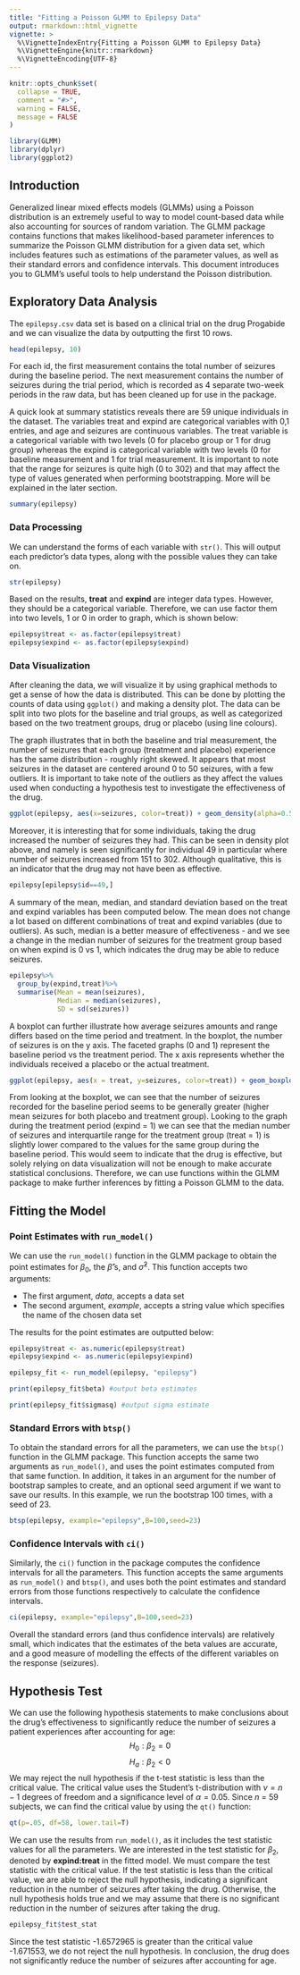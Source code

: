 ```yaml
---
title: "Fitting a Poisson GLMM to Epilepsy Data"
output: rmarkdown::html_vignette
vignette: >
  %\VignetteIndexEntry{Fitting a Poisson GLMM to Epilepsy Data}
  %\VignetteEngine{knitr::rmarkdown}
  %\VignetteEncoding{UTF-8}
---
```


```r
knitr::opts_chunk$set(
  collapse = TRUE,
  comment = "#>",
  warning = FALSE,
  message = FALSE
)
```

```r
library(GLMM)
library(dplyr)
library(ggplot2)
```

## Introduction
Generalized linear mixed effects models (GLMMs) using a Poisson distribution is an extremely useful to way to model count-based data while also accounting for sources of random variation. The GLMM package contains functions that makes likelihood-based parameter inferences to summarize the Poisson GLMM distribution for a given data set, which includes features such as estimations of the parameter values, as well as their standard errors and confidence intervals. This document introduces you to GLMM's useful tools to help understand the Poisson distribution.

## Exploratory Data Analysis
The `epilepsy.csv` data set is based on a clinical trial on the drug Progabide and we can visualize the data by outputting the first 10 rows.
```r
head(epilepsy, 10)
```
For each id, the first measurement contains the total number of seizures during the baseline period. The next measurement contains the number of seizures during the trial period, which is recorded as 4 separate two-week periods in the raw data, but has been cleaned up for use in the package.


A quick look at summary statistics reveals there are 59 unique individuals in the dataset. The variables treat and expind are categorical variables with 0,1 entries, and age and seizures are continuous variables. The treat variable is a categorical variable with two levels (0 for placebo group or 1 for drug group)
whereas the expind is categorical variable with two levels (0 for baseline measurement and 1 for trial measurement. It is important to note that the range for seizures is quite high (0 to 302) and that may affect the type of values generated when performing bootstrapping. More will be explained in the later section.
```r
summary(epilepsy)
```

### Data Processing

We can understand the forms of each variable with `str()`. This will output each predictor's data types, along with the possible values they can take on.
```r
str(epilepsy)
```

Based on the results, **treat** and **expind** are integer data types. However, they should be a categorical variable. Therefore, we can use factor them into two levels, 1 or 0 in order to graph,  which is shown below:
```r
epilepsy$treat <- as.factor(epilepsy$treat)
epilepsy$expind <- as.factor(epilepsy$expind)
```


### Data Visualization

After cleaning the data, we will visualize it by using graphical methods to get a sense of how the data is distributed. This can be done by plotting the counts of data using `ggplot()` and making a density plot. The data can be split into two plots for the baseline and trial groups, as well as categorized based on the two treatment groups, drug or placebo (using line colours).

The graph illustrates that in both the baseline and trial measurement, the number of seizures that each group (treatment and placebo) experience has the same distribution - roughly right skewed. It appears that most seizures in the dataset are centered around 0 to 50 seizures, with a few outliers. It is important to take note of the outliers as they affect the values used when conducting a hypothesis test to investigate the effectiveness of the drug. 
```r
ggplot(epilepsy, aes(x=seizures, color=treat)) + geom_density(alpha=0.5, position="identity") + facet_wrap(~expind) + ggtitle("Number of Seizures for Baseline and Trial Groups")+ theme_light()
```

Moreover, it is interesting that for some individuals, taking the drug increased the number of seizures they had. This can be seen in density plot above, and namely is seen significantly for individual 49 in particular where number of seizures increased from 151 to 302. Although qualitative, this is an indicator that the drug may not have been as effective. 
```r
epilepsy[epilepsy$id==49,]
```


A summary of the mean, median, and standard deviation based on the treat and expind variables has been computed below. The mean does not change a lot based on different combinations of treat and expind variables (due to outliers). As such, median is a better measure of effectiveness - and we see a change in the median number of seizures for the treatment group based on when expind is 0 vs 1, which indicates the drug may be able to reduce seizures.  
```r
epilepsy%>%
  group_by(expind,treat)%>%
  summarise(Mean = mean(seizures),
            Median = median(seizures),
            SD = sd(seizures))
```

A boxplot can further illustrate how average seizures amounts and range differs based on the time period and treatment. In the boxplot, the number of seizures is on the y axis. The faceted graphs (0 and 1) represent the baseline period vs the treatment period. The x axis represents whether the individuals received a placebo or the actual treatment. 
```r
ggplot(epilepsy, aes(x = treat, y=seizures, color=treat)) + geom_boxplot(alpha=0.5, position="identity") + facet_wrap(~expind) + ggtitle("Number of Seizures for Baseline and Trial Groups")+ theme_light()
```


From looking at the boxplot, we can see that the number of seizures recorded for the baseline period seems to be generally greater (higher mean seizures for both placebo and treatment group). Looking to the graph during the treatment period (expind = 1) we can see that the median number of seizures and interquartile range for the treatment group (treat = 1) is slightly lower compared to the values for the same group during the baseline period. This would seem to indicate that the drug is effective, but solely relying on data visualization will not be enough to make accurate statistical conclusions. Therefore, we can use functions within the GLMM package to make further inferences by fitting a Poisson GLMM to the data.

## Fitting the Model
### Point Estimates with `run_model()`
We can use the `run_model()` function in the GLMM package to obtain the point estimates for $\beta_0$, the $\hat{\beta}$'s, and $\hat{\sigma}^2$. This function accepts two arguments:

* The first argument, *data*, accepts a data set
* The second argument, *example*, accepts a string value which specifies the name of the chosen data set

The results for the point estimates are outputted below:
```r
epilepsy$treat <- as.numeric(epilepsy$treat)
epilepsy$expind <- as.numeric(epilepsy$expind)

epilepsy_fit <- run_model(epilepsy, "epilepsy")
```
```r
print(epilepsy_fit$beta) #output beta estimates

print(epilepsy_fit$sigmasq) #output sigma estimate
```

### Standard Errors with `btsp()`
To obtain the standard errors for all the parameters, we can use the `btsp()` function in the GLMM package. This function accepts the same two arguments as `run_model()`, and uses the point estimates computed from that same function. In addition, it takes in an argument for the number of bootstrap samples to create, and an optional seed argument if we want to save our results. In this example, we run the bootstrap 100 times, with a seed of 23.
``` r
btsp(epilepsy, example="epilepsy",B=100,seed=23)
```

### Confidence Intervals with `ci()`
Similarly, the `ci()` function in the package computes the confidence intervals for all the parameters. This function accepts the same arguments as `run_model()` and `btsp()`, and uses both the point estimates and standard errors from those functions respectively to calculate the confidence intervals.
```r
ci(epilepsy, example="epilepsy",B=100,seed=23)
```

Overall the standard errors (and thus confidence intervals) are relatively small, which indicates that the estimates of the beta values are accurate, and a good measure of modelling the effects of the different variables on the response (seizures). 

## Hypothesis Test
We can use the following hypothesis statements to make conclusions about the drug's effectiveness to significantly reduce the number of seizures a patient experiences after accounting for age:
$$H_0: \beta_2 = 0$$
$$H_a: \beta_2 < 0$$
We may reject the null hypothesis if the t-test statistic is less than the critical value. The critical value uses the Student's t-distribution with $\nu =n-1$ degrees of freedom and a significance level of $\alpha = 0.05$. Since *n* = 59 subjects, we can find the critical value by using the `qt()` function:
```r
qt(p=.05, df=58, lower.tail=T)
```

We can use the results from `run_model()`, as it includes the test statistic values for all the parameters. We are interested in the test statistic for $\beta_2$, denoted by **expind:treat** in the fitted model. We must compare the test statistic with the critical value. If the test statistic is less than the critical value, we are able to reject the null hypothesis, indicating a significant reduction in the number of seizures after taking the drug. Otherwise, the null hypothesis holds true and we may assume that there is no significant reduction in the number of seizures after taking the drug.
```r
epilepsy_fit$test_stat
```
Since the test statistic -1.6572965 is greater than the critical value -1.671553, we do not reject the null hypothesis. In conclusion, the drug does not significantly reduce the number of seizures after accounting for age. 
